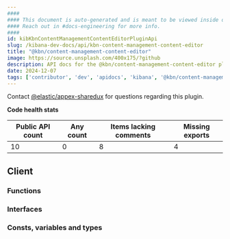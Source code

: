 ```yaml
---
####
#### This document is auto-generated and is meant to be viewed inside our experimental, new docs system.
#### Reach out in #docs-engineering for more info.
####
id: kibKbnContentManagementContentEditorPluginApi
slug: /kibana-dev-docs/api/kbn-content-management-content-editor
title: "@kbn/content-management-content-editor"
image: https://source.unsplash.com/400x175/?github
description: API docs for the @kbn/content-management-content-editor plugin
date: 2024-12-07
tags: ['contributor', 'dev', 'apidocs', 'kibana', '@kbn/content-management-content-editor']
---
```




Contact [@elastic/appex-sharedux](https://github.com/orgs/elastic/teams/appex-sharedux) for questions regarding this plugin.

**Code health stats**

| Public API count  | Any count | Items lacking comments | Missing exports |
|-------------------|-----------|------------------------|-----------------|
| 10 | 0 | 8 | 4 |

## Client

### Functions
<DocDefinitionList data={kbnContentManagementContentEditorObj.client.functions}/>

### Interfaces
<DocDefinitionList data={kbnContentManagementContentEditorObj.client.interfaces}/>

### Consts, variables and types
<DocDefinitionList data={kbnContentManagementContentEditorObj.client.misc}/>

